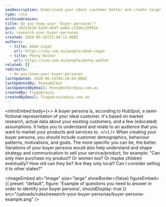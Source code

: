```yaml
---
seoDescription: Understand your ideal customer better and create targeted marketing strategies with buyer personas, semi-fictional representations of your target audience.
type: rule
archivedreason:
title: Do you know your 'buyer personas'?
guid: a9211b19-52b0-454f-a4b4-c23bbc15991d
uri: research-your-buyer-personas
created: 2020-05-26T23:04:12.000Z
authors:
  - title: Adam Cogan
    url: https://ssw.com.au/people/adam-cogan
  - title: Penny Walker
    url: https://ssw.com.au/people/penny-walker
related: []
redirects:
  - do-you-know-your-buyer-personas
lastUpdated: 2020-06-15T04:38:04.000Z
lastUpdatedBy: PennyWalker
lastUpdatedByEmail: PennyWalker@ssw.com.au
createdBy: TiagoAraujo
createdByEmail: TiagoAraujo@ssw.com.au
---
```


<introEmbed
  body={<>
A buyer persona is, according to HubSpot, a semi-fictional representation of your ideal customer. It's based on market research, actual data about your existing customers, and a few (educated) assumptions. It helps you to understand and relate to an audience that you want to market your products and services to.
  </>}
/>
When creating your buyer persona, you should include customer demographics, behaviour patterns, motivations, and goals. The more specific you can be, the better. Variations of your buyer persona would also help understand and shape strategy and communication to sell your service/product, for example: "Can only men purchase my product? Or women too? Or maybe children eventually? How old can they be? Are they only local? Can I consider selling it to other states?"


<imageEmbed
  alt="Image"
  size="large"
  showBorder={false}
  figureEmbed={{
    preset: "default",
    figure: 'Example of questions you need to answer in order to identify your buyer persona',
    shouldDisplay: true
  }}
  src="/uploads/rules/research-your-buyer-personas/buyer-persona-example.png"
/>
